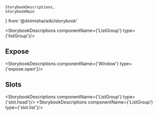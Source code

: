     StorybookDescriptions,
    StorybookMain
} from '@dxtmisha/wiki/storybook'


[//]: # (:documentation-import [!] System label / Системная метка)
[//]: # (:documentation-import [!] System label / Системная метка)

<Meta of={ListGroup}/>
<StorybookMain
    name={ListGroupWikiStorybook.getName()}
    description={ListGroupWikiStorybook.getDescription()}
    story={ListGroup.ListGroup}
/>

[//]: # (:documentation-body [!] System label / Системная метка)

<StorybookDescriptions componentName={'ListGroup'} type={'listGroup'}/>
    
[//]: # (:documentation-body [!] System label / Системная метка)

[//]: # (:documentation-events [!] System label / Системная метка)
[//]: # (:documentation-events [!] System label / Системная метка)

[//]: # (:documentation-expose [!] System label / Системная метка)
## Expose

<StorybookDescriptions componentName={'Window'} type={'expose.open'}/>
    
[//]: # (:documentation-expose [!] System label / Системная метка)

[//]: # (:documentation-slots [!] System label / Системная метка)
## Slots

<StorybookDescriptions componentName={'ListGroup'} type={'slot.head'}/>
<StorybookDescriptions componentName={'ListGroup'} type={'slot.list'}/>
    
[//]: # (:documentation-slots [!] System label / Системная метка)
